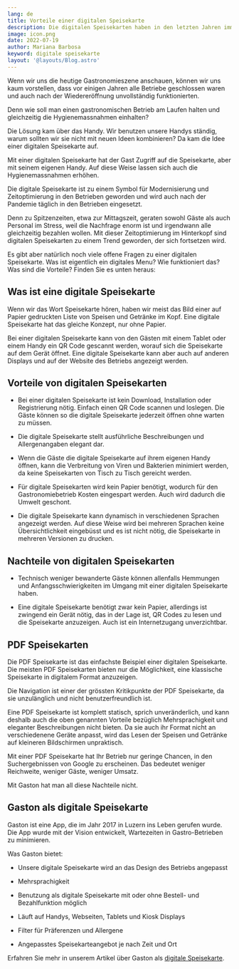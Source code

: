 ```yaml
---
lang: de
title: Vorteile einer digitalen Speisekarte
description: Die digitalen Speisekarten haben in den letzten Jahren immer mehr an Bedeutung gewonnen. Was als Anpassung der gastronomischen Betriebe an die Hygienemassnahmen während der Covid-19 Pandemie begann, entwickelte sich als Lösung für ein seit langem bestehendes Problem - die langen Wartezeiten in Betrieben.
image: icon.png
date: 2022-07-19
author: Mariana Barbosa
keyword: digitale speisekarte
layout: '@layouts/Blog.astro'
---
```


Wenn wir uns die heutige Gastronomieszene anschauen, können wir uns kaum vorstellen, dass vor einigen Jahren alle Betriebe geschlossen waren und auch nach der Wiedereröffnung unvollständig funktionierten.

Denn wie soll man einen gastronomischen Betrieb am Laufen halten und gleichzeitig die Hygienemassnahmen einhalten?

Die Lösung kam über das Handy. Wir benutzen unsere Handys ständig, warum sollten wir sie nicht mit neuen Ideen kombinieren? Da kam die Idee einer digitalen Speisekarte auf.

Mit einer digitalen Speisekarte hat der Gast Zugriff auf die Speisekarte, aber mit seinem eigenen Handy. Auf diese Weise lassen sich auch die Hygienemassnahmen erhöhen.

Die digitale Speisekarte ist zu einem Symbol für Modernisierung und Zeitoptimierung in den Betrieben geworden und wird auch nach der Pandemie täglich in den Betrieben eingesetzt.

Denn zu Spitzenzeiten, etwa zur Mittagszeit, geraten sowohl Gäste als auch Personal im Stress, weil die Nachfrage enorm ist und irgendwann alle gleichzeitig bezahlen wollen. Mit dieser Zeitoptimierung im Hinterkopf sind digitalen Speisekarten zu einem Trend geworden, der sich fortsetzen wird.

Es gibt aber natürlich noch viele offene Fragen zu einer digitalen Speisekarte. Was ist eigentlich ein digitales Menu? Wie funktioniert das? Was sind die Vorteile? Finden Sie es unten heraus:

## Was ist eine digitale Speisekarte

Wenn wir das Wort Speisekarte hören, haben wir meist das Bild einer auf Papier gedruckten Liste von Speisen und Getränke im Kopf. Eine digitale Speisekarte hat das gleiche Konzept, nur ohne Papier.

Bei einer digitalen Speisekarte kann von den Gästen mit einem Tablet oder einem Handy ein QR Code gescannt werden, worauf sich die Speisekarte auf dem Gerät öffnet. Eine digitale Speisekarte kann aber auch auf anderen Displays und auf der Website des Betriebs angezeigt werden.

## Vorteile von digitalen Speisekarten

- Bei einer digitalen Speisekarte ist kein Download, Installation oder Registrierung nötig. Einfach einen QR Code scannen und loslegen. Die Gäste können so die digitale Speisekarte jederzeit öffnen ohne warten zu müssen.

- Die digitale Speisekarte stellt ausführliche Beschreibungen und Allergenangaben elegant dar.

- Wenn die Gäste die digitale Speisekarte auf ihrem eigenen Handy öffnen, kann die Verbreitung von Viren und Bakterien minimiert werden, da keine Speisekarten von Tisch zu Tisch gereicht werden.

- Für digitale Speisekarten wird kein Papier benötigt, wodurch für den Gastronomiebetrieb Kosten eingespart werden. Auch wird dadurch die Umwelt geschont.

- Die digitale Speisekarte kann dynamisch in verschiedenen Sprachen angezeigt werden. Auf diese Weise wird bei mehreren Sprachen keine Übersichtlichkeit eingebüsst und es ist nicht nötig, die Speisekarte in mehreren Versionen zu drucken.

## Nachteile von digitalen Speisekarten

- Technisch weniger bewanderte Gäste können allenfalls Hemmungen und Anfangsschwierigkeiten im Umgang mit einer digitalen Speisekarte haben.

- Eine digitale Speisekarte benötigt zwar kein Papier, allerdings ist zwingend ein Gerät nötig, das in der Lage ist, QR Codes zu lesen und die Speisekarte anzuzeigen. Auch ist ein Internetzugang unverzichtbar.

## PDF Speisekarten

Die PDF Speisekarte ist das einfachste Beispiel einer digitalen Speisekarte. Die meisten PDF Speisekarten bieten nur die Möglichkeit, eine klassische Speisekarte in digitalem Format anzuzeigen.

Die Navigation ist einer der grössten Kritikpunkte der PDF Speisekarte, da sie unzulänglich und nicht benutzerfreundlich ist.

Eine PDF Speisekarte ist komplett statisch, sprich unveränderlich, und kann deshalb auch die oben genannten Vorteile bezüglich Mehrsprachigkeit und eleganter Beschreibungen nicht bieten. Da sie auch ihr Format nicht an verschiedenene Geräte anpasst, wird das Lesen der Speisen und Getränke auf kleineren Bildschirmen unpraktisch.

Mit einer PDF Speisekarte hat Ihr Betrieb nur geringe Chancen, in den Suchergebnissen von Google zu erscheinen. Das bedeutet weniger Reichweite, weniger Gäste, weniger Umsatz.

Mit Gaston hat man all diese Nachteile nicht.

## Gaston als digitale Speisekarte

Gaston ist eine App, die im Jahr 2017 in Luzern ins Leben gerufen wurde. Die App wurde mit der Vision entwickelt, Wartezeiten in Gastro-Betrieben zu minimieren.

Was Gaston bietet:

- Unsere digitale Speisekarte wird an das Design des Betriebs angepasst

- Mehrsprachigkeit

- Benutzung als digitale Speisekarte mit oder ohne Bestell- und Bezahlfunktion möglich

- Läuft auf Handys, Webseiten, Tablets und Kiosk Displays

- Filter für Präferenzen und Allergene

- Angepasstes Speisekarteangebot je nach Zeit und Ort

Erfahren Sie mehr in unserem Artikel über Gaston als [digitale Speisekarte](../../digitale-speisekarte/).
